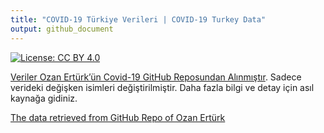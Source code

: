 ```yaml
---
title: "COVID-19 Türkiye Verileri | COVID-19 Turkey Data"
output: github_document
---
```

[![License: CC BY 4.0](https://img.shields.io/badge/License-CC%20BY%204.0-lightgrey.svg)](https://creativecommons.org/licenses/by/4.0/deed.es)

[Veriler Ozan Ertürk'ün Covid-19 GitHub Reposundan Alınmıştır](https://github.com/ozanerturk/covid19-turkey-api). Sadece verideki değişken isimleri değiştirilmiştir. Daha fazla bilgi ve detay için asıl kaynağa gidiniz.

[The data retrieved from GitHub Repo of Ozan Ertürk](https://github.com/ozanerturk/covid19-turkey-api)